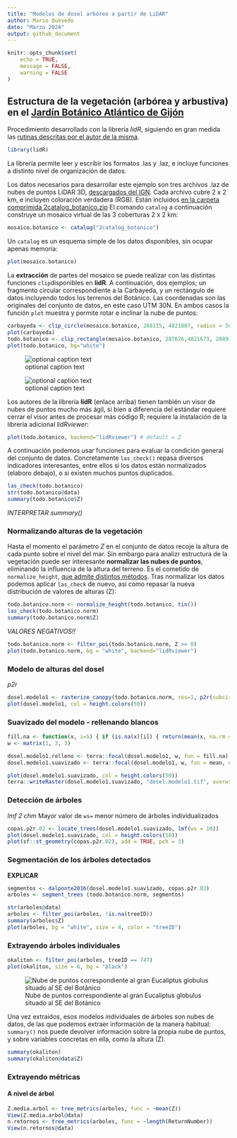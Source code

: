 ```yaml
---
title: "Modelos de dosel arbóreo a partir de LiDAR"
author: Mario Quevedo
date: "Marzo 2024"
output: github_document
---
```


```r
knitr::opts_chunk$set(
	echo = TRUE,
	message = FALSE,
	warning = FALSE
)
```

## Estructura de la vegetación (arbórea y arbustiva) en el [Jardín Botánico Atlántico de Gijón](https://www.gijon.es/es/directorio/jardin-botanico-atlantico-de-gijon)

Procedimiento desarrollado con la librería *lidR*, siguiendo en gran medida las [rutinas descritas por el autor de la misma](https://github.com/r-lidar/lidR).

```r
library(lidR)
```

La librería permite leer y escribir los formatos .las y .laz, e incluye funciones a distinto nivel de organización de datos.

Los datos necesarios para desarrollar este ejemplo son tres archivos .laz de nubes de puntos LiDAR 3D, [descargados del IGN](https://centrodedescargas.cnig.es/CentroDescargas/busquedaSerie.do?codSerie=MLID2#). Cada archivo cubre 2 x 2 km, e incluyen coloración verdadera (RGB). Están incluidos [en la carpeta comprimida 2catalog_botanico.zip](https://www.dropbox.com/scl/fi/keaer5i67xc6p8toqna9d/2catalog_botanico.zip?rlkey=eb3tmq74au5i71wx3pnnrstdk&dl=0) El comando `catalog` a continuación construye un mosaico virtual de las 3 coberturas 2 x 2 km:

```r
mosaico.botanico <- catalog("2catalog_botanico")
```

Un `catalog` es un esquema simple de los datos disponibles, sin ocupar apenas memoria:

```r
plot(mosaico.botanico)
```

La **extracción** de partes del mosaico se puede realizar con las distintas funciones `clip`disponibles en **lidR**. A continuación, dos ejemplos; un fragmento circular correspondiente a la Carbayeda, y un rectángulo de datos incluyendo todos los terrenos del Botánico. Las coordenadas son las originales del conjunto de datos, en este caso UTM 30N. En ambos casos la función `plot` muestra y permite rotar e inclinar la nube de puntos:

```r
carbayeda <- clip_circle(mosaico.botanico, 288115, 4821807, radius = 50)
plot(carbayeda) 
todo.botanico <- clip_rectangle(mosaico.botanico, 287676,4821673, 288937,4822128)  
plot(todo.botanico, bg="white") 
```

![optional caption text](code_lidar_copas_botanico_files/figure-gfm/rgl_carbayeda.png)

![optional caption text](code_lidar_copas_botanico_files/figure-gfm/rgl_todo_botanico.png)

Los autores de la librería **lidR** (enlace arriba) tienen también un visor de nubes de puntos mucho más ágil, si bien a diferencia del estándar requiere cerrar el visor antes de procesar más código R; requiere la instalación de la librería adicional *lidRviewer*:

```r
plot(todo.botanico, backend="lidRviewer") # default = Z
```

A continuación podemos usar funciones para evaluar la condición general del conjunto de datos. Concretamente `las_check()` repasa diversos indicadores interesantes, entre ellos si los datos están normalizados (elaboro debajo), o si existen muchos puntos duplicados.

```r
las_check(todo.botanico)
str(todo.botanico@data)
summary(todo.botanico$Z)
```

*INTERPRETAR summary()*

### Normalizando alturas de la vegetación

Hasta el momento el parámetro *Z* en el conjunto de datos recoje la altura de cada punto sobre el nivel del mar. Sin embargo para analizr estructura de la vegetación puede ser interesante **normalizar las nubes de puntos**, eliminando la influencia de la altura del terreno. Es el cometido de `normalize_height`, [que admite distintos métodos](https://r-lidar.github.io/lidRbook/norm.html). Tras normalizar los datos podemos aplicar `las_check` de nuevo, así como repasar la nueva distribución de valores de alturas (Z):

```r
todo.botanico.norm <- normalize_height(todo.botanico, tin())
las_check(todo.botanico.norm)
summary(todo.botanico.norm$Z)
```

*VALORES NEGATIVOS!!*

```r
todo.botanico.norm <- filter_poi(todo.botanico.norm, Z >= 0)
plot(todo.botanico.norm, bg = "white", backend="lidRviewer")
```

### Modelo de alturas del dosel

*p2r*

```r
dosel.modelo1 <- rasterize_canopy(todo.botanico.norm, res=1, p2r(subcircle = 0.2), pkg="terra")
plot(dosel.modelo1, col = height.colors(50))
```

### Suavizado del modelo - rellenando blancos

```r
fill.na <- function(x, i=5) { if (is.na(x)[i]) { return(mean(x, na.rm = TRUE)) } else { return(x[i]) }}
w <- matrix(1, 3, 3)

dosel.modelo1.relleno <- terra::focal(dosel.modelo1, w, fun = fill.na)
dosel.modelo1.suavizado <- terra::focal(dosel.modelo1, w, fun = mean, na.rm = TRUE)

plot(dosel.modelo1.suavizado, col = height.colors(50))
terra::writeRaster(dosel.modelo1.suavizado, "dosel.modelo1.tif", overwrite=T)
```

### Detección de árboles

*lmf 2 chm* Mayor valor de `ws=` menor número de árboles individualizados

```r
copas.p2r.02 <- locate_trees(dosel.modelo1.suavizado, lmf(ws = 10))  
plot(dosel.modelo1.suavizado, col = height.colors(50))
plot(sf::st_geometry(copas.p2r.02), add = TRUE, pch = 3)
```

### Segmentación de los árboles detectados

**EXPLICAR**

```r
segmentos <- dalponte2016(dosel.modelo1.suavizado, copas.p2r.02)
arboles <- segment_trees (todo.botanico.norm, segmentos)
```

```r
str(arboles@data)
arboles <- filter_poi(arboles, !is.na(treeID))
summary(arboles$Z)
plot(arboles, bg = "white", size = 4, color = "treeID")
```

### Extrayendo árboles individuales

```r
okaliton <- filter_poi(arboles, treeID == 747)
plot(okaliton, size = 6, bg = "black")
```

![Nube de puntos correspondiente al gran Eucaliptus globulus situado al SE del Botánico](code_lidar_copas_botanico_files/figure-gfm/rgl_okaliton.png)

Una vez extraidos, esos modelos individuales de árboles son nubes de datos, de las que podemos extraer información de la manera habitual: `summary()` nos puede devolver información sobre la propia nube de puntos, y sobre variables concretas en ella, como la altura (Z).

```r
summary(okaliton)
summary(okaliton@data$Z)
```

### Extrayendo métricas

#### A nivel de árbol

```r
Z.media.arbol <- tree_metrics(arboles, func = ~mean(Z))
View(Z.media.arbol@data)
n.retornos <- tree_metrics(arboles, func = ~length(ReturnNumber))
View(n.retornos@data)
```
